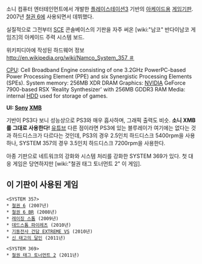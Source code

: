 소니 컴퓨터 엔터테인먼트에서 개발한 [[플레이스테이션3]] 기반의 [[아케이드]]용 [[게임]][[기판]]. 2007년 [[철권 6]]에 사용되면서 데뷔했다. 

실질적으로 그전부터 [[SCE]] 콘솔베이스의 기판을 자주 써온 [wiki:"남코" 반다이남코 게임즈]의 아케이드 주력 시스템 보드.

위키피디아에 작성된 하드웨어 정보 [[http://en.wikipedia.org/wiki/Namco_System_357 ＃]]
 
[[CPU]]: Cell Broadband Engine consisting of one 3.2GHz PowerPC-based Power Processing Element (PPE) and six Synergistic Processing Elements (SPEs).
System memory: 256MB XDR DRAM
Graphics: [[NVIDIA]] GeForce 7900-based RSX 'Reality Synthesizer' with 256MB GDDR3 RAM
Media: internal [[HDD]] used for storage of games.

'''UI: [[Sony]] [[XMB]]'''

기반이 PS3다 보니 성능상으로 PS3와 매우 흡사하며, 그래픽 출력도 비슷. '''소니 XMB를 그대로 사용한다!''' [http://www.youtube.com/watch?v=_ss-MHvWDCk 유튜브]
다른 점이라면 PS3에 있는 블루레이가 여기에는 없다는 것과 하드디스크가 다르다는 것인데, PS3의 경우 2.5인치 하드디스크 5400rpm을 사용하나, SYSTEM 357의 경우 3.5인치 하드디스크 7200rpm을 사용한다.

아종 기판으로 네트워크의 강화와 시스템 처리를 강화한 SYSTEM 369가 있다. 첫 대응 게임은 당연하지만 [wiki:"철권 태그 토너먼트 2" 이 게임].


== 이 기판이 사용된 게임 ==
 <SYSTEM 357>
 * [[철권 6]] (2007년)
 * [[철권 6 BR]] (2008년)
 * [[레이징 스톰]] (2009년)
 * [[데드스톰 파이레츠]] (2010년)
 * [[기동전사 건담 EXTREME VS]] (2010년)
 * [[신 태고의 달인]] (2011년)

 <SYSTEM 369>
 * [[철권 태그 토너먼트 2]] (2011년)
